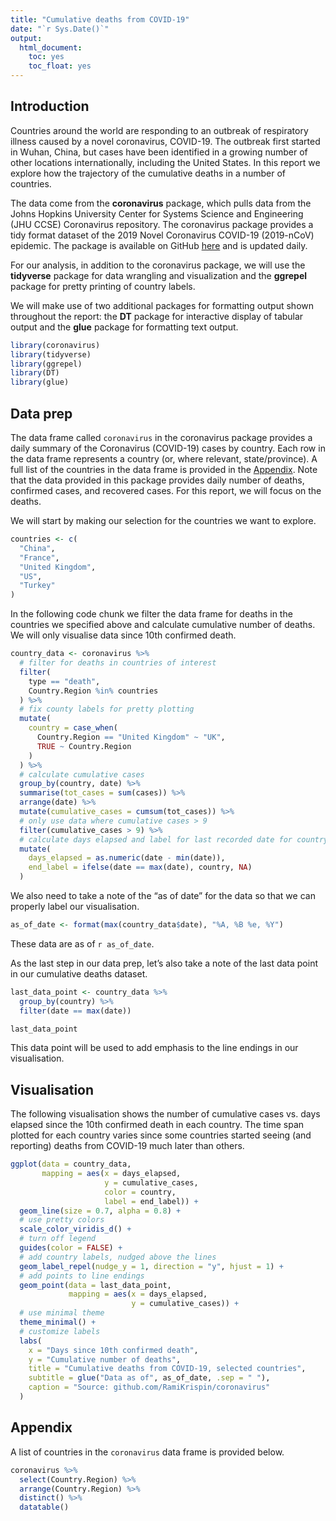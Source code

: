 ```yaml
---
title: "Cumulative deaths from COVID-19"
date: "`r Sys.Date()`"
output: 
  html_document: 
    toc: yes
    toc_float: yes
---
```


## Introduction

Countries around the world are responding to an outbreak of respiratory illness caused by a novel coronavirus, COVID-19. The outbreak first started in Wuhan, China, but cases have been identified in a growing number of other locations internationally, including the United States. In this report we explore how the trajectory of the cumulative deaths in a number of countries.

The data come from the **coronavirus** package, which pulls data from the Johns Hopkins University Center for Systems Science and Engineering (JHU CCSE) Coronavirus repository. The coronavirus package provides a tidy format dataset of the 2019 Novel Coronavirus COVID-19 (2019-nCoV) epidemic. The package is available on GitHub [here](https://github.com/RamiKrispin/coronavirus) and is updated daily.

For our analysis, in addition to the coronavirus package, we will use the **tidyverse** package for data wrangling and visualization and the **ggrepel** package for pretty printing of country labels.

We will make use of two additional packages for formatting output shown throughout the report: 
the **DT** package for interactive display of tabular output and the **glue** package for formatting text output.

```r
library(coronavirus)
library(tidyverse)
library(ggrepel)
library(DT)
library(glue)
```

## Data prep

The data frame called `coronavirus` in the coronavirus package provides a daily summary of the Coronavirus (COVID-19) cases by country. Each row in the data frame represents a country (or, where relevant, state/province). A full list of the countries in the data frame is provided in the [Appendix]. Note that the data provided in this package provides daily number of deaths, confirmed cases, and recovered cases. For this report, we will focus on the deaths. 

We will start by making our selection for the countries we want to explore.

```r
countries <- c(
  "China",
  "France",
  "United Kingdom",
  "US",
  "Turkey"
)
```

In the following code chunk we filter the data frame for deaths in the countries we specified above and calculate cumulative number of deaths. We will only visualise data since 10th confirmed death. 

```r
country_data <- coronavirus %>%
  # filter for deaths in countries of interest
  filter(
    type == "death",
    Country.Region %in% countries
  ) %>%
  # fix county labels for pretty plotting
  mutate(
    country = case_when(
      Country.Region == "United Kingdom" ~ "UK",
      TRUE ~ Country.Region
    )
  ) %>%
  # calculate cumulative cases
  group_by(country, date) %>%
  summarise(tot_cases = sum(cases)) %>%
  arrange(date) %>%
  mutate(cumulative_cases = cumsum(tot_cases)) %>%
  # only use data where cumulative cases > 9
  filter(cumulative_cases > 9) %>%
  # calculate days elapsed and label for last recorded date for country
  mutate(
    days_elapsed = as.numeric(date - min(date)),
    end_label = ifelse(date == max(date), country, NA)
  )
```

We also need to take a note of the "as of date" for the data so that we can properly label our visualisation.

```r
as_of_date <- format(max(country_data$date), "%A, %B %e, %Y")
```

These data are as of `r as_of_date`.

As the last step in our data prep, let's also take a note of the last data point in our cumulative deaths dataset.

```r
last_data_point <- country_data %>%
  group_by(country) %>%
  filter(date == max(date))

last_data_point
```

This data point will be used to add emphasis to the line endings in our visualisation.

## Visualisation

The following visualisation shows the number of cumulative cases vs. days elapsed since the 10th confirmed death in each country. The time span plotted for each country varies since some countries started seeing (and reporting) deaths from COVID-19 much later than others.

```r
ggplot(data = country_data, 
       mapping = aes(x = days_elapsed, 
                     y = cumulative_cases, 
                     color = country, 
                     label = end_label)) +
  geom_line(size = 0.7, alpha = 0.8) +
  # use pretty colors
  scale_color_viridis_d() +
  # turn off legend
  guides(color = FALSE) +
  # add country labels, nudged above the lines
  geom_label_repel(nudge_y = 1, direction = "y", hjust = 1) + 
  # add points to line endings
  geom_point(data = last_data_point, 
             mapping = aes(x = days_elapsed, 
                           y = cumulative_cases)) +
  # use minimal theme
  theme_minimal() +
  # customize labels
  labs(
    x = "Days since 10th confirmed death",
    y = "Cumulative number of deaths",
    title = "Cumulative deaths from COVID-19, selected countries",
    subtitle = glue("Data as of", as_of_date, .sep = " "),
    caption = "Source: github.com/RamiKrispin/coronavirus"
  )
```

## Appendix

A list of countries in the `coronavirus` data frame is provided below.

```r
coronavirus %>%
  select(Country.Region) %>%
  arrange(Country.Region) %>%
  distinct() %>%
  datatable()
```
